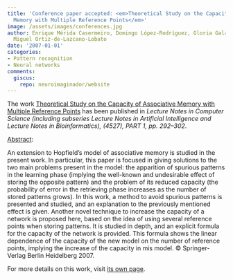 ```yaml
---
title: 'Conference paper accepted: <em>Theoretical Study on the Capacity of Associative
  Memory with Multiple Reference Points</em>'
image: /assets/images/conferences.jpg
author: Enrique Mérida Casermeiro, Domingo López-Rodríguez, Gloria Galán Marín, Juan
  Miguel Ortiz-de-Lazcano-Lobato
date: '2007-01-01'
categories:
- Pattern recognition
- Neural networks
comments:
  giscus:
    repo: neuroimaginador/website
---
```


The work <u>Theoretical Study on the Capacity of Associative Memory with Multiple Reference Points</u> has been published in <em>Lecture Notes in Computer Science (including subseries Lecture Notes in Artificial Intelligence and Lecture Notes in Bioinformatics), (4527), PART 1, <em>pp. 292&ndash;302</em></em>.

<u>Abstract</u>:



An extension to Hopfield's model of associative memory is studied in the present work. In particular, this paper is focused in giving solutions to the two main problems present in the model: the apparition of spurious patterns in the learning phase (implying the well-known and undesirable effect of storing the opposite pattern) and the problem of its reduced capacity (the probability of error in the retrieving phase increases as the number of stored patterns grows). In this work, a method to avoid spurious patterns is presented and studied, and an explanation to the previously mentioned effect is given. Another novel technique to increase the capacity of a network is proposed here, based on the idea of using several reference points when storing patterns. It is studied in depth, and an explicit formula for the capacity of the network is provided. This formula shows the linear dependence of the capacity of the new model on the number of reference points, implying the increase of the capacity in mis model. © Springer-Verlag Berlin Heidelberg 2007.




For more details on this work, visit <a href='/publications/conferences/2007-iwinac'>its own page</a>.

